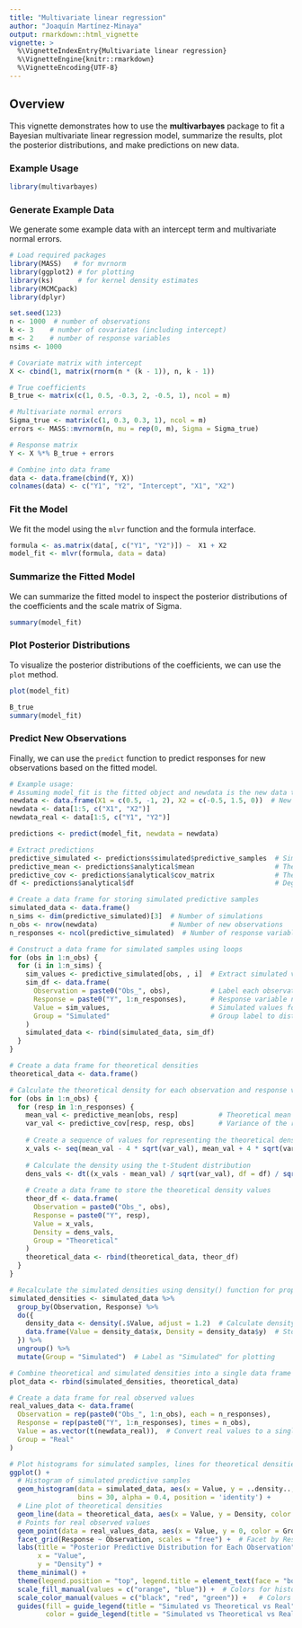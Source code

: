 ---
title: "Multivariate linear regression"
author: "Joaquín Martínez-Minaya"
output: rmarkdown::html_vignette
vignette: >
  %\VignetteIndexEntry{Multivariate linear regression}
  %\VignetteEngine{knitr::rmarkdown}
  %\VignetteEncoding{UTF-8}
---

## Overview

This vignette demonstrates how to use the **multivarbayes** package to fit a Bayesian multivariate linear regression model, summarize the results, plot the posterior distributions, and make predictions on new data.

### Example Usage

```{r setup, include=FALSE}
library(multivarbayes)
```

### Generate Example Data

We generate some example data with an intercept term and multivariate normal errors.

```{r, warning=FALSE, message = FALSE}
# Load required packages
library(MASS)   # for mvrnorm
library(ggplot2) # for plotting
library(ks)      # for kernel density estimates
library(MCMCpack)
library(dplyr)

set.seed(123)
n <- 1000  # number of observations
k <- 3    # number of covariates (including intercept)
m <- 2    # number of response variables
nsims <- 1000

# Covariate matrix with intercept
X <- cbind(1, matrix(rnorm(n * (k - 1)), n, k - 1))  

# True coefficients
B_true <- matrix(c(1, 0.5, -0.3, 2, -0.5, 1), ncol = m)

# Multivariate normal errors
Sigma_true <- matrix(c(1, 0.3, 0.3, 1), ncol = m)
errors <- MASS::mvrnorm(n, mu = rep(0, m), Sigma = Sigma_true)

# Response matrix
Y <- X %*% B_true + errors  

# Combine into data frame
data <- data.frame(cbind(Y, X))
colnames(data) <- c("Y1", "Y2", "Intercept", "X1", "X2")
```

### Fit the Model

We fit the model using the `mlvr` function and the formula interface.

```{r}
formula <- as.matrix(data[, c("Y1", "Y2")]) ~  X1 + X2
model_fit <- mlvr(formula, data = data)
```

### Summarize the Fitted Model

We can summarize the fitted model to inspect the posterior distributions of the coefficients and the scale matrix of Sigma.

```{r}
summary(model_fit)
```

### Plot Posterior Distributions

To visualize the posterior distributions of the coefficients, we can use the `plot` method.

```{r}
plot(model_fit)

```


```{r}
B_true
summary(model_fit)
```


### Predict New Observations

Finally, we can use the `predict` function to predict responses for new observations based on the fitted model.

```{r}

# Example usage:
# Assuming model_fit is the fitted object and newdata is the new data to predict on
newdata <- data.frame(X1 = c(0.5, -1, 2), X2 = c(-0.5, 1.5, 0))  # New covariate values
newdata <- data[1:5, c("X1", "X2")]
newdata_real <- data[1:5, c("Y1", "Y2")]

predictions <- predict(model_fit, newdata = newdata)
```





```{r}
# Extract predictions
predictive_simulated <- predictions$simulated$predictive_samples  # Simulated predictive samples
predictive_mean <- predictions$analytical$mean                    # Theoretical predictive mean
predictive_cov <- predictions$analytical$cov_matrix               # Theoretical predictive covariance
df <- predictions$analytical$df                                   # Degrees of freedom for t-Student distribution

# Create a data frame for storing simulated predictive samples
simulated_data <- data.frame()
n_sims <- dim(predictive_simulated)[3]  # Number of simulations
n_obs <- nrow(newdata)                  # Number of new observations
n_responses <- ncol(predictive_simulated)  # Number of response variables

# Construct a data frame for simulated samples using loops
for (obs in 1:n_obs) {
  for (i in 1:n_sims) {
    sim_values <- predictive_simulated[obs, , i]  # Extract simulated values for each response variable
    sim_df <- data.frame(
      Observation = paste0("Obs_", obs),          # Label each observation
      Response = paste0("Y", 1:n_responses),      # Response variable names (Y1, Y2, ...)
      Value = sim_values,                         # Simulated values for each response
      Group = "Simulated"                         # Group label to distinguish simulated from theoretical
    )
    simulated_data <- rbind(simulated_data, sim_df)
  }
}

# Create a data frame for theoretical densities
theoretical_data <- data.frame()

# Calculate the theoretical density for each observation and response variable
for (obs in 1:n_obs) {
  for (resp in 1:n_responses) {
    mean_val <- predictive_mean[obs, resp]          # Theoretical mean for the response variable
    var_val <- predictive_cov[resp, resp, obs]      # Variance of the response variable
    
    # Create a sequence of values for representing the theoretical density
    x_vals <- seq(mean_val - 4 * sqrt(var_val), mean_val + 4 * sqrt(var_val), length.out = 500)
    
    # Calculate the density using the t-Student distribution
    dens_vals <- dt((x_vals - mean_val) / sqrt(var_val), df = df) / sqrt(var_val)
    
    # Create a data frame to store the theoretical density values
    theor_df <- data.frame(
      Observation = paste0("Obs_", obs),
      Response = paste0("Y", resp),
      Value = x_vals,
      Density = dens_vals,
      Group = "Theoretical"
    )
    theoretical_data <- rbind(theoretical_data, theor_df)
  }
}

# Recalculate the simulated densities using density() function for proper comparison
simulated_densities <- simulated_data %>%
  group_by(Observation, Response) %>%
  do({
    density_data <- density(.$Value, adjust = 1.2)  # Calculate density for simulated values
    data.frame(Value = density_data$x, Density = density_data$y)  # Store density values
  }) %>%
  ungroup() %>%
  mutate(Group = "Simulated")  # Label as "Simulated" for plotting

# Combine theoretical and simulated densities into a single data frame for plotting
plot_data <- rbind(simulated_densities, theoretical_data)

# Create a data frame for real observed values
real_values_data <- data.frame(
  Observation = rep(paste0("Obs_", 1:n_obs), each = n_responses),
  Response = rep(paste0("Y", 1:n_responses), times = n_obs),
  Value = as.vector(t(newdata_real)),  # Convert real values to a single vector
  Group = "Real"
)

# Plot histograms for simulated samples, lines for theoretical densities, and points for real values
ggplot() +
  # Histogram of simulated predictive samples
  geom_histogram(data = simulated_data, aes(x = Value, y = ..density.., fill = Group), 
                 bins = 30, alpha = 0.4, position = 'identity') +
  # Line plot of theoretical densities
  geom_line(data = theoretical_data, aes(x = Value, y = Density, color = Group), size = 1.2) +
  # Points for real observed values
  geom_point(data = real_values_data, aes(x = Value, y = 0, color = Group), size = 3, shape = 16) +
  facet_grid(Response ~ Observation, scales = "free") +  # Facet by Response and Observation
  labs(title = "Posterior Predictive Distribution for Each Observation",
       x = "Value",
       y = "Density") +
  theme_minimal() +
  theme(legend.position = "top", legend.title = element_text(face = "bold")) +
  scale_fill_manual(values = c("orange", "blue")) +  # Colors for histograms
  scale_color_manual(values = c("black", "red", "green")) +   # Colors for theoretical densities and real values
  guides(fill = guide_legend(title = "Simulated vs Theoretical vs Real"), 
         color = guide_legend(title = "Simulated vs Theoretical vs Real"))


```



